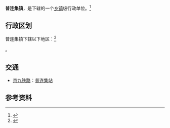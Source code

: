{{中国乡级行政区|37/17/21/102/000}}

'''普连集镇'''，是{{PRC admin/fullname|37/17/21/102/000|3}}下辖的一个[[乡镇|乡镇]]级行政单位。<ref>{{PRC admin/ref sgc|{{PRC admin/parent|37/17/21/102/000}}}}</ref>

== 行政区划 ==

普连集镇下辖以下地区：<ref>{{PRC admin/ref sgc|37/17/21/102/000}}</ref>

{{PRC admin/children|37/17/21/102/000}}。

== 交通 ==
* {{rint|cn|rail}}[[京九铁路|京九铁路]]：[[普连集站|普连集站]]

== 参考资料 ==
{{reflist}}

{{PRC admin/navcat|37/17/21/102/000}}